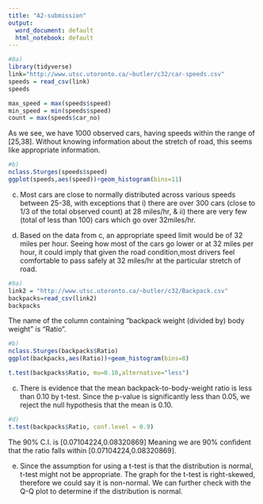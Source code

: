 ```yaml
---
title: "A2-submission"
output:
  word_document: default
  html_notebook: default
---
```


```r
#8a)
library(tidyverse)
link="http://www.utsc.utoronto.ca/~butler/c32/car-speeds.csv"
speeds = read_csv(link)
speeds

max_speed = max(speeds$speed)
min_speed = min(speeds$speed)
count = max(speeds$car_no)
```

As we see, we have 1000 observed cars, having speeds within the range of [25,38]. Without knowing information about the stretch of road, this seems like appropriate information.


```r
#b)
nclass.Sturges(speeds$speed)
ggplot(speeds,aes(speed))+geom_histogram(bins=11)
```

c)
Most cars are close to normally distributed across various speeds between 25-38, with exceptions that i) there are over 300 cars (close to 1/3 of the total observed count) at 28 miles/hr, & ii) there are very few (total of less than 100) cars which go over 32miles/hr. 

d)
Based on the data from c, an appropriate speed limit would be of 32 miles per hour. Seeing how most of the cars go lower or at 32 miles per hour, it could imply that given the road condition,most drivers feel comfortable to pass safely at 32 miles/hr at the particular stretch of road.


```r
#9a) 
link2 = "http://www.utsc.utoronto.ca/~butler/c32/Backpack.csv"
backpacks=read_csv(link2)
backpacks
```
The name of the column containing "backpack weight (divided by) body weight" is "Ratio".


```r
#b)
nclass.Sturges(backpacks$Ratio)
ggplot(backpacks,aes(Ratio))+geom_histogram(bins=8)
```

```r
t.test(backpacks$Ratio, mu=0.10,alternative="less")
```
c) There is evidence that the mean  backpack-to-body-weight ratio is less than 0.10 by t-test. Since the p-value is significantly less than 0.05, we reject the null hypothesis that the mean is 0.10.



```r
#d)
t.test(backpacks$Ratio, conf.level = 0.9)
```

The 90% C.I. is [0.07104224,0.08320869] Meaning we are 90% confident that the ratio falls within [0.07104224,0.08320869].

e) Since the assumption for using a t-test is that the distribution is normal, t-test might not be appropriate. The graph for the t-test is right-skewed, therefore we could say it is non-normal. We can further check  with the Q-Q plot to determine if the distribution is normal.